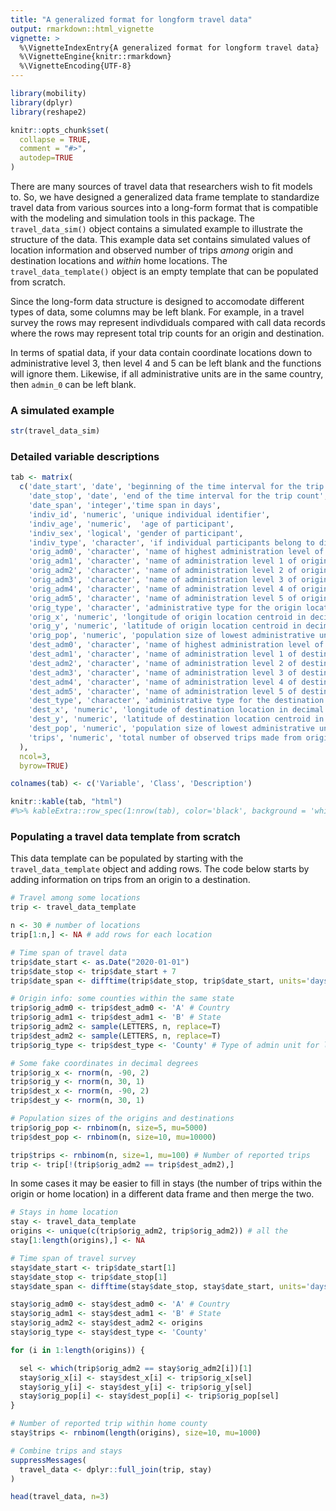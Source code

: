 ```yaml
---
title: "A generalized format for longform travel data"
output: rmarkdown::html_vignette
vignette: >
  %\VignetteIndexEntry{A generalized format for longform travel data}
  %\VignetteEngine{knitr::rmarkdown}
  %\VignetteEncoding{UTF-8}
---
```


```r
library(mobility)
library(dplyr)
library(reshape2)

knitr::opts_chunk$set(
  collapse = TRUE,
  comment = "#>",
  autodep=TRUE
)
```

There are many sources of travel data that researchers wish to fit models to. So, we have designed a generalized data frame template to standardize travel data from various sources into a long-form format that is compatible with the modeling and simulation tools in this package. The `travel_data_sim()` object contains a simulated example to illustrate the structure of the data. This example data set contains simulated values of location information and observed number of trips *among* origin and destination locations and *within* home locations. The `travel_data_template()` object is an empty template that can be populated from scratch.

Since the long-form data structure is designed to accomodate different types of data, some columns may be left blank. For example, in a travel survey the rows may represent indivdiduals compared with call data records where the rows may represent total trip counts for an origin and destination. 

In terms of spatial data, if your data contain coordinate locations down to administrative level 3, then level 4 and 5 can be left blank and the functions will ignore them. Likewise, if all administrative units are in the same country, then `admin_0` can be left blank.


### A simulated example
```r
str(travel_data_sim)
```


### Detailed variable descriptions
```r
tab <- matrix(
  c('date_start', 'date', 'beginning of the time interval for the trip count',
    'date_stop', 'date', 'end of the time interval for the trip count',
    'date_span', 'integer','time span in days',
    'indiv_id', 'numeric', 'unique individual identifier',
    'indiv_age', 'numeric',  'age of participant',
    'indiv_sex', 'logical', 'gender of participant',
    'indiv_type', 'character', 'if individual participants belong to different groups',
    'orig_adm0', 'character', 'name of highest administration level of origin location (Country)',
    'orig_adm1', 'character', 'name of administration level 1 of origin location (e.g. Division, State)',
    'orig_adm2', 'character', 'name of administration level 2 of origin location (e.g. District, County)',
    'orig_adm3', 'character', 'name of administration level 3 of origin location (e.g. Sub-district, Province)',
    'orig_adm4', 'character', 'name of administration level 4 of origin location (e.g. City, Municipality)',
    'orig_adm5', 'character', 'name of administration level 5 of origin location (e.g. Town, Village, Community, Ward)',
    'orig_type', 'character', 'administrative type for the origin location (e.g. sub-district, community vs town, or urban vs rural)',
    'orig_x', 'numeric', 'longitude of origin location centroid in decimal degrees (centroid of smallest admin unit',
    'orig_y', 'numeric', 'latitude of origin location centroid in decimal degrees (centroid of smallest admin unit)',
    'orig_pop', 'numeric', 'population size of lowest administrative unit for origin location',
    'dest_adm0', 'character', 'name of highest administration level of destination location (Country)',
    'dest_adm1', 'character', 'name of administration level 1 of destination location (e.g. Division, State)',
    'dest_adm2', 'character', 'name of administration level 2 of destination location (e.g. District, County)',
    'dest_adm3', 'character', 'name of administration level 3 of destination location (e.g. Sub-district, Province)',
    'dest_adm4', 'character', 'name of administration level 4 of destination location (e.g. City, Municipality)',
    'dest_adm5', 'character', 'name of administration level 5 of destination location (e.g. Town, Village, Community, Ward)',
    'dest_type', 'character', 'administrative type for the destination location (e.g. sub-district, community vs town, or urban vs rural)',
    'dest_x', 'numeric', 'longitude of destination location in decimal degrees (centroid of smallest admin unit)',
    'dest_y', 'numeric', 'latitude of destination location centroid in decimal degrees (centroid of smallest admin unit)',
    'dest_pop', 'numeric', 'population size of lowest administrative unit for destination location',
    'trips', 'numeric', 'total number of observed trips made from origin to destination during time span'
  ),
  ncol=3,
  byrow=TRUE)

colnames(tab) <- c('Variable', 'Class', 'Description')

knitr::kable(tab, "html") 
#%>% kableExtra::row_spec(1:nrow(tab), color='black', background = 'white')
```



### Populating a travel data template from scratch
This data template can be populated by starting with the `travel_data_template` object and adding rows. The code below starts by adding information on trips from an origin to a destination.

```r
# Travel among some locations
trip <- travel_data_template

n <- 30 # number of locations
trip[1:n,] <- NA # add rows for each location

# Time span of travel data
trip$date_start <- as.Date("2020-01-01")
trip$date_stop <- trip$date_start + 7
trip$date_span <- difftime(trip$date_stop, trip$date_start, units='days')

# Origin info: some counties within the same state
trip$orig_adm0 <- trip$dest_adm0 <- 'A' # Country
trip$orig_adm1 <- trip$dest_adm1 <- 'B' # State
trip$orig_adm2 <- sample(LETTERS, n, replace=T)
trip$dest_adm2 <- sample(LETTERS, n, replace=T)
trip$orig_type <- trip$dest_type <- 'County' # Type of admin unit for lowest admin level

# Some fake coordinates in decimal degrees
trip$orig_x <- rnorm(n, -90, 2)
trip$orig_y <- rnorm(n, 30, 1)
trip$dest_x <- rnorm(n, -90, 2)
trip$dest_y <- rnorm(n, 30, 1)

# Population sizes of the origins and destinations
trip$orig_pop <- rnbinom(n, size=5, mu=5000)
trip$dest_pop <- rnbinom(n, size=10, mu=10000)

trip$trips <- rnbinom(n, size=1, mu=100) # Number of reported trips
trip <- trip[!(trip$orig_adm2 == trip$dest_adm2),]
```

In some cases it may be easier to fill in stays (the number of trips within the origin or home location) in a different data frame and then merge the two.

```r
# Stays in home location
stay <- travel_data_template
origins <- unique(c(trip$orig_adm2, trip$orig_adm2)) # all the
stay[1:length(origins),] <- NA

# Time span of travel survey
stay$date_start <- trip$date_start[1]
stay$date_stop <- trip$date_stop[1]
stay$date_span <- difftime(stay$date_stop, stay$date_start, units='days')

stay$orig_adm0 <- stay$dest_adm0 <- 'A' # Country
stay$orig_adm1 <- stay$dest_adm1 <- 'B' # State
stay$orig_adm2 <- stay$dest_adm2 <- origins
stay$orig_type <- stay$dest_type <- 'County'

for (i in 1:length(origins)) {

  sel <- which(trip$orig_adm2 == stay$orig_adm2[i])[1]
  stay$orig_x[i] <- stay$dest_x[i] <- trip$orig_x[sel]
  stay$orig_y[i] <- stay$dest_y[i] <- trip$orig_y[sel]
  stay$orig_pop[i] <- stay$dest_pop[i] <- trip$orig_pop[sel]
}

# Number of reported trip within home county
stay$trips <- rnbinom(length(origins), size=10, mu=1000)

# Combine trips and stays
suppressMessages(
  travel_data <- dplyr::full_join(trip, stay)
)

head(travel_data, n=3)
```
